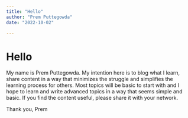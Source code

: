 ```yaml
---
title: "Hello"
author: "Prem Puttegowda"
date: "2022-10-02"

---
```

    

# Hello

My name is Prem Puttegowda. My intention here is to blog what I learn, share content in a way that minimizes the struggle and simplifies the learning process for others. Most topics will be basic to start with and I hope to learn and write advanced topics in a way that seems simple and basic. If you find the content useful, please share it with your network.

Thank you,
Prem


